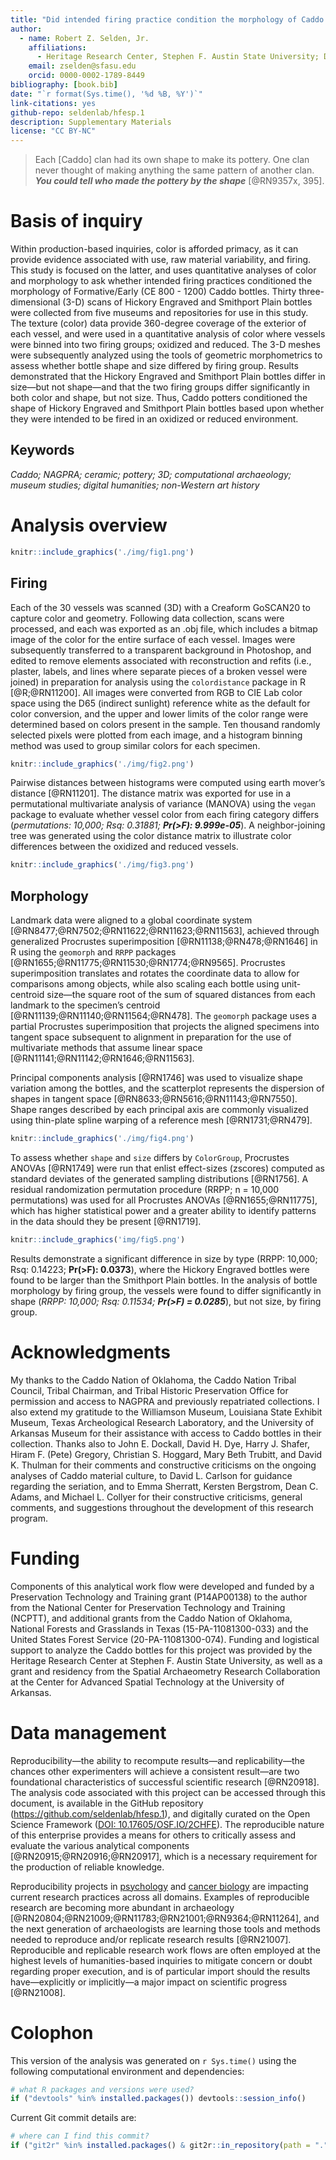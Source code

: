 ```yaml
---
title: "Did intended firing practice condition the morphology of Caddo bottles?"
author:
  - name: Robert Z. Selden, Jr.
    affiliations:
      - Heritage Research Center, Stephen F. Austin State University; Department of Biology, Stephen F. Austin State University; Texas Archeological Research Laboratory, The University of Texas at Austin; Cultural Heritage Department, Jean Monnet University
    email: zselden@sfasu.edu
    orcid: 0000-0002-1789-8449
bibliography: [book.bib]
date: "`r format(Sys.time(), '%d %B, %Y')`"
link-citations: yes
github-repo: seldenlab/hfesp.1
description: Supplementary Materials
license: "CC BY-NC"
---
```


>Each [Caddo] clan had its own shape to make its pottery. One clan never thought of making anything the same pattern of another clan. **_You could tell who made the pottery by the shape_** [@RN9357x, 395].

# Basis of inquiry

Within production-based inquiries, color is afforded primacy, as it can provide evidence associated with use, raw material variability, and firing. This study is focused on the latter, and uses quantitative analyses of color and morphology to ask whether intended firing practices conditioned the morphology of Formative/Early (CE 800 - 1200) Caddo bottles. Thirty three-dimensional (3-D) scans of Hickory Engraved and Smithport Plain bottles were collected from five museums and repositories for use in this study. The texture (color) data provide 360-degree coverage of the exterior of each vessel, and were used in a quantitative analysis of color where vessels were binned into two firing groups; oxidized and reduced. The 3-D meshes were subsequently analyzed using the tools of geometric morphometrics to assess whether bottle shape and size differed by firing group. Results demonstrated that the Hickory Engraved and Smithport Plain bottles differ in size---but not shape---and that the two firing groups differ significantly in both color and shape, but not size. Thus, Caddo potters conditioned the shape of Hickory Engraved and Smithport Plain bottles based upon whether they were intended to be fired in an oxidized or reduced environment. 

## Keywords

_Caddo; NAGPRA; ceramic; pottery; 3D; computational archaeology; museum studies; digital humanities; non-Western art history_

# Analysis overview

```r

knitr::include_graphics('./img/fig1.png')
```

## Firing

Each of the 30 vessels was scanned (3D) with a Creaform GoSCAN20 to capture color and geometry. Following data collection, scans were processed, and each was exported as an .obj file, which includes a bitmap image of the color for the entire surface of each vessel. Images were subsequently transferred to a transparent background in Photoshop, and edited to remove elements associated with reconstruction and refits (i.e., plaster, labels, and lines where separate pieces of a broken vessel were joined) in preparation for analysis using the `colordistance` package in R [@R;@RN11200]. All images were converted from RGB to CIE Lab color space using the D65 (indirect sunlight) reference white as the default for color conversion, and the upper and lower limits of the color range were determined based on colors present in the sample. Ten thousand randomly selected pixels were plotted from each image, and a histogram binning method was used to group similar colors for each specimen. 

```r

knitr::include_graphics('./img/fig2.png')
```

Pairwise distances between histograms were computed using earth mover’s distance [@RN11201]. The distance matrix was exported for use in a permutational multivariate analysis of variance (MANOVA) using the `vegan` package to evaluate whether vessel color from each firing category differs (_permutations: 10,000; Rsq: 0.31881; **Pr(>F): 9.999e-05**_). A neighbor-joining tree was generated using the color distance matrix to illustrate color differences between the oxidized and reduced vessels.

```r

knitr::include_graphics('./img/fig3.png')
```

## Morphology

Landmark data were aligned to a global coordinate system [@RN8477;@RN7502;@RN11622;@RN11623;@RN11563], achieved through generalized Procrustes superimposition [@RN11138;@RN478;@RN1646] in R using the `geomorph` and `RRPP` packages [@RN1655;@RN11775;@RN11530;@RN1774;@RN9565]. Procrustes superimposition translates and rotates the coordinate data to allow for comparisons among objects, while also scaling each bottle using unit-centroid size---the square root of the sum of squared distances from each landmark to the specimen’s centroid [@RN11139;@RN11140;@RN11564;@RN478]. The `geomorph` package uses a partial Procrustes superimposition that projects the aligned specimens into tangent space subsequent to alignment in preparation for the use of multivariate methods that assume linear space [@RN11141;@RN11142;@RN1646;@RN11563].

Principal components analysis [@RN1746] was used to visualize shape variation among the bottles, and the scatterplot represents the dispersion of shapes in tangent space [@RN8633;@RN5616;@RN11143;@RN7550]. Shape ranges described by each principal axis are commonly visualized using thin-plate spline warping of a reference mesh [@RN1731;@RN479].

```r

knitr::include_graphics('./img/fig4.png')
```

To assess whether `shape` and `size` differs by `ColorGroup`, Procrustes ANOVAs [@RN1749] were run that enlist effect-sizes (zscores) computed as standard deviates of the generated sampling distributions [@RN1756]. A residual randomization permutation procedure (RRPP; n = 10,000 permutations) was used for all Procrustes ANOVAs [@RN1655;@RN11775], which has higher statistical power and a greater ability to identify patterns in the data should they be present [@RN1719]. 

```r

knitr::include_graphics('img/fig5.png')
```

Results demonstrate a significant difference in size by type (RRPP: 10,000; Rsq: 0.14223; **Pr(>F): 0.0373**), where the Hickory Engraved bottles were found to be larger than the Smithport Plain bottles. In the analysis of bottle morphology by firing group, the vessels were found to differ significantly in shape (_RRPP: 10,000; Rsq: 0.11534; **Pr(>F) = 0.0285**_), but not size, by firing group.

# Acknowledgments

My thanks to the Caddo Nation of Oklahoma, the Caddo Nation Tribal Council, Tribal Chairman, and Tribal Historic Preservation Office for permission and access to NAGPRA and previously repatriated collections. I also extend my gratitude to the Williamson Museum, Louisiana State Exhibit Museum, Texas Archeological Research Laboratory, and the University of Arkansas Museum for their assistance with access to Caddo bottles in their collection. Thanks also to John E. Dockall, David H. Dye, Harry J. Shafer, Hiram F. (Pete) Gregory, Christian S. Hoggard, Mary Beth Trubitt, and David K. Thulman for their comments and constructive criticisms on the ongoing analyses of Caddo material culture, to David L. Carlson for guidance regarding the seriation, and to Emma Sherratt, Kersten Bergstrom, Dean C. Adams, and Michael L. Collyer for their constructive criticisms, general comments, and suggestions throughout the development of this research program.

# Funding

Components of this analytical work flow were developed and funded by a Preservation Technology and Training grant (P14AP00138) to the author from the National Center for Preservation Technology and Training (NCPTT), and additional grants from the Caddo Nation of Oklahoma, National Forests and Grasslands in Texas (15-PA-11081300-033) and the United States Forest Service (20-PA-11081300-074). Funding and logistical support to analyze the Caddo bottles for this project was provided by the Heritage Research Center at Stephen F. Austin State University, as well as a grant and residency from the Spatial Archaeometry Research Collaboration at the Center for Advanced Spatial Technology at the University of Arkansas.

# Data management

Reproducibility---the ability to recompute results---and replicability---the chances other experimenters will achieve a consistent result---are two foundational characteristics of successful scientific research [@RN20918]. The analysis code associated with this project can be accessed through this document, is available in the GitHub repository ([https://github.com/seldenlab/hfesp.1](https://github.com/seldenlab/hfesp.1)), and digitally curated on the Open Science Framework ([DOI: 10.17605/OSF.IO/2CHFE](https://osf.io/2chfe/)). The reproducible nature of this enterprise provides a means for others to critically assess and evaluate the various analytical components [@RN20915;@RN20916;@RN20917], which is a necessary requirement for the production of reliable knowledge.

Reproducibility projects in [psychology](https://osf.io/ezcuj/) and [cancer biology](https://www.cos.io/rpcb) are impacting current research practices across all domains. Examples of reproducible research are becoming more abundant in archaeology [@RN20804;@RN21009;@RN11783;@RN21001;@RN9364;@RN11264], and the next generation of archaeologists are learning those tools and methods needed to reproduce and/or replicate research results [@RN21007]. Reproducible and replicable research work flows are often employed at the highest levels of humanities-based inquiries to mitigate concern or doubt regarding proper execution, and is of particular import should the results have---explicitly or implicitly---a major impact on scientific progress [@RN21008].

# Colophon {-}

This version of the analysis was generated on `r Sys.time()` using the following computational environment and dependencies:

```r
# what R packages and versions were used?
if ("devtools" %in% installed.packages()) devtools::session_info()
```

Current Git commit details are:

```r
# where can I find this commit? 
if ("git2r" %in% installed.packages() & git2r::in_repository(path = ".")) git2r::repository(here::here())  
```
